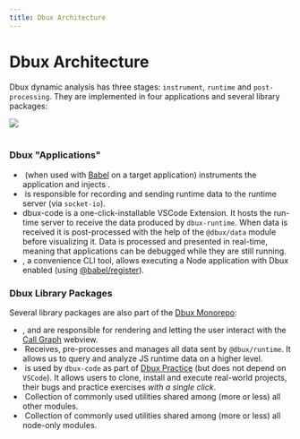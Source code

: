 ```yaml
---
title: Dbux Architecture
---
```


# Dbux Architecture


<TOC toc={toc} />

<!-- As of 01/2022, Dbux consists of four applications and seven supplementary modules: -->

Dbux dynamic analysis has three stages: `instrument`, `runtime` and `post-processing`.
They are implemented in four applications and several library packages:

<Img zoomable src="dbux-architecture.png" />

<!-- from https://docs.google.com/presentation/d/15uSkBoZsBjoPOLtx23iEACaEwR4buyKF5qNqygwvhsg/edit#slide=id.gaea430f77a_0_0 -->

<br />
<br />

### Dbux "Applications"

* &#8203;<ToolLink name="dbux-babel-plugin" /> (when used with [Babel](https://babeljs.io/) on a target application) instruments the application and injects <ToolLink name="dbux-runtime" />.
* &#8203;<ToolLink name="dbux-runtime" /> is responsible for recording and sending runtime data to the runtime server (via `socket-io`).
* &#8203;<ToolLink name="dbux-code">dbux-code</ToolLink> is a one-click-installable VSCode Extension. It hosts the run-time server to receive the data produced by `dbux-runtime`. When data is received it is post-processed with the help of the `@dbux/data` module before visualizing it. Data is processed and presented in real-time, meaning that applications can be debugged while they are still running.
* &#8203;<ToolLink name="dbux-cli" />, a convenience CLI tool, allows executing a Node application with Dbux enabled (using [@babel/register](https://babeljs.io/docs/en/babel-register)).


### Dbux Library Packages

Several library packages are also part of the [Dbux Monorepo](https://github.com/Domiii/dbux):

* &#8203;<CodeLink path="dbux-graph-common" />, <CodeLink path="dbux-graph-client" /> and <CodeLink path="dbux-graph-host" /> are responsible for rendering and letting the user interact with the [Call Graph](./dbux-features/08-call-graph.mdx) webview.
* &#8203;<CodeLink path="dbux-data" /> Receives, pre-processes and manages all data sent by `@dbux/runtime`. It allows us to query and analyze JS runtime data on a higher level.
* &#8203;<CodeLink path="dbux-projects" /> is used by `dbux-code` as part of [Dbux Practice](./dbux-practice/01-overview.mdx) (but does not depend on `VSCode`). It allows users to clone, install and execute real-world projects, their bugs and practice exercises *with a single click*.
* &#8203;<CodeLink path="dbux-common" /> Collection of commonly used utilities shared among (more or less) all other modules.
* &#8203;<CodeLink path="dbux-common-node" /> Collection of commonly used utilities shared among (more or less) all node-only modules.
